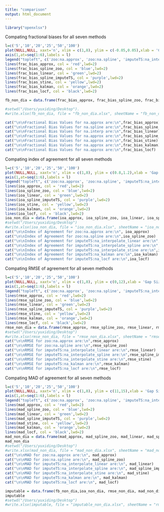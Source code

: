 ```yaml
---
title: "comparison"
output: html_document
---
```


```r
library("openxlsx")
```

Compating fractional biases for all seven methods
```r
l=c('5','10','20','25','50','100')
plot(NULL,NULL, xaxt='n', xlim = c(1,8), ylim = c(-0.05,0.05),xlab = 'Gap Size', ylab = 'Fractional Bias', main = 'Comparing Fractional Bias')
axis(1,at=seq(1:6),labels = l)
legend("topleft", c('zoo:na.approx', 'zoo:na.spline', 'imputeTS:na_interpolate_linear', 'imputeTS:na_interpolate_spline', 'imputeTS:na_interpolate_stine', 'imputeTS:na_kalman', 'imputeTS:na_locf'), col = c('red','blue','green','purple', 'yellow', 'orange', 'black'),lwd=2,cex=.75)
lines(frac_bias_approx, col = 'red',lwd=2)
lines(frac_bias_spline_zoo, col = 'blue',lwd=2)
lines(frac_bias_linear, col = 'green',lwd=2)
lines(frac_bias_spline_imputeTS, col = 'purple',lwd=2)
lines(frac_bias_stine, col = 'yellow',lwd=2)
lines(frac_bias_kalman, col = 'orange',lwd=2)
lines(frac_bias_locf, col = 'black',lwd=2)

fb_non_dia = data.frame(frac_bias_approx, frac_bias_spline_zoo, frac_bias_linear, frac_bias_spline_imputeTS, frac_bias_stine, frac_bias_kalman, frac_bias_locf)

#setwd("/Users/yuxiding/Desktop").
#write.xlsx(fb_non_dia, file = "fb_non_dia.xlsx", sheetName = "fb_non_dia", col.names = TRUE, row.names = TRUE, append = FALSE)

cat("\n\nFractional Bias Values for na.approx are:\n",frac_bias_approx)
cat("\n\nFractional Bias Values for na.spline are:\n",frac_bias_spline_zoo)
cat("\n\nFractional Bias Values for na.interp are:\n",frac_bias_linear)
cat("\n\nFractional Bias Values for na.approx are:\n",frac_bias_spline_imputeTS)
cat("\n\nFractional Bias Values for na.approx are:\n",frac_bias_stine)
cat("\n\nFractional Bias Values for na.approx are:\n",frac_bias_kalman)
cat("\n\nFractional Bias Values for na.approx are:\n",frac_bias_locf)

```

Compating index of agreement for all seven methods
```r
l=c('5','10','20','25','50','100')
plot(NULL,NULL, xaxt='n', xlim = c(1,8), ylim = c(0.8,1.2),xlab = 'Gap Size', ylab = 'Fractional Bias', main = 'Comparing Fractional Bias')
axis(1,at=seq(1:6),labels = l)
legend("topleft", c('zoo:na.approx', 'zoo:na.spline', 'imputeTS:na_interpolate_linear', 'imputeTS:na_interpolate_spline', 'imputeTS:na_interpolate_stine', 'imputeTS:na_kalman', 'imputeTS:na_locf'), col = c('red','blue','green','purple', 'yellow', 'orange', 'black'),lwd=2,cex=.75)
lines(ioa_approx, col = 'red',lwd=2)
lines(ioa_spline_zoo, col = 'blue',lwd=2)
lines(ioa_linear, col = 'green',lwd=2)
lines(ioa_spline_imputeTS, col = 'purple',lwd=2)
lines(ioa_stine, col = 'yellow',lwd=2)
lines(ioa_kalman, col = 'orange',lwd=2)
lines(ioa_locf, col = 'black',lwd=2)
ioa_non_dia = data.frame(ioa_approx, ioa_spline_zoo, ioa_linear, ioa_spline_imputeTS, ioa_stine, ioa_kalman, ioa_locf)
#setwd("/Users/yuxiding/Desktop")
#write.xlsx(ioa_non_dia, file = "ioa_non_dia.xlsx", sheetName = "ioa_non_dia", col.names = TRUE, row.names = TRUE, append = FALSE)
cat("\n\nIndex of Agreement for zoo:na.approx are:\n", ioa_approx)
cat("\n\nIndex of Agreement for zoo:na.spline are:\n",ioa_spline_zoo)
cat("\n\nIndex of Agreement for imputeTS:na_interpolate_linear are:\n",ioa_linear)
cat("\n\nIndex of Agreement for imputeTS:na_interpolate_spline are:\n",ioa_spline_imputeTS)
cat("\n\nIndex of Agreement for imputeTS:na_interpolate_stine are:\n",ioa_stine)
cat("\n\nIndex of Agreement for imputeTS:na_kalman are:\n",ioa_kalman)
cat("\n\nIndex of Agreement for imputeTS:na_locf are:\n",ioa_locf)

```

Compating RMSE of agreement for all seven methods
```r
l=c('5','10','20','25','50','100')
plot(NULL,NULL, xaxt='n', xlim = c(1,8), ylim = c(0,12),xlab = 'Gap Size', ylab = 'Fractional Bias', main = 'Comparing Fractional Bias')
axis(1,at=seq(1:6),labels = l)
legend("topleft", c('zoo:na.approx', 'zoo:na.spline', 'imputeTS:na_interpolate_linear', 'imputeTS:na_interpolate_spline', 'imputeTS:na_interpolate_stine', 'imputeTS:na_kalman', 'imputeTS:na_locf'), col = c('red','blue','green','purple', 'yellow', 'orange', 'black'),lwd=2,cex=.75)
lines(rmse_approx, col = 'red',lwd=2)
lines(rmse_spline_zoo, col = 'blue',lwd=2)
lines(rmse_linear, col = 'green',lwd=2)
lines(rmse_spline_imputeTS, col = 'purple',lwd=2)
lines(rmse_stine, col = 'yellow',lwd=2)
lines(rmse_kalman, col = 'orange',lwd=2)
lines(rmse_locf, col = 'black',lwd=2)
rmse_non_dia = data.frame(rmse_approx, rmse_spline_zoo, rmse_linear, rmse_spline_imputeTS, rmse_stine, rmse_kalman, rmse_locf)
#setwd("/Users/yuxiding/Desktop")
#write.xlsx(rmse_non_dia, file = "rmse_non_dia.xlsx", sheetName = "rmse_non_dia", col.names = TRUE, row.names = TRUE, append = FALSE)
cat("\n\nRMSE for zoo:na.approx are:\n",rmse_approx)
cat("\n\nRMSE for zoo:na.spline are:\n",rmse_spline_zoo)
cat("\n\nRMSE for imputeTS:na_interpolate_linear are:\n",rmse_linear)
cat("\n\nRMSE for imputeTS:na_interpolate_spline are:\n",rmse_spline_imputeTS)
cat("\n\nRMSE for imputeTS:na_interpolate_stine are:\n",rmse_stine)
cat("\n\nRMSE for imputeTS:na_kalman are:\n",rmse_kalman)
cat("\n\nRMSE for imputeTS:na_locf are:\n",rmse_locf)

```

Compating MAD of agreement for all seven methods
```r
l=c('5','10','20','25','50','100')
plot(NULL,NULL, xaxt='n', xlim = c(1,8), ylim = c(11,15),xlab = 'Gap Size', ylab = 'Fractional Bias', main = 'Comparing Fractional Bias')
axis(1,at=seq(1:6),labels = l)
legend("topleft", c('zoo:na.approx', 'zoo:na.spline', 'imputeTS:na_interpolate_linear', 'imputeTS:na_interpolate_spline', 'imputeTS:na_interpolate_stine', 'imputeTS:na_kalman', 'imputeTS:na_locf'), col = c('red','blue','green','purple', 'yellow', 'orange', 'black'),lwd=2,cex=.75)
lines(mad_approx, col = 'red',lwd=2)
lines(mad_spline_zoo, col = 'blue',lwd=2)
lines(mad_linear, col = 'green',lwd=2)
lines(mad_spline_imputeTS, col = 'purple',lwd=2)
lines(mad_stine, col = 'yellow',lwd=2)
lines(mad_kalman, col = 'orange',lwd=2)
lines(mad_locf, col = 'black',lwd=2)
mad_non_dia = data.frame(mad_approx, mad_spline_zoo, mad_linear, mad_spline_imputeTS, mad_stine, mad_kalman, mad_locf)
mad_non_dia
#setwd("/Users/yuxiding/Desktop")
#write.xlsx(mad_non_dia, file = "mad_non_dia.xlsx", sheetName = "mad_non_dia", col.names = TRUE, row.names = TRUE, append = FALSE)
cat("\n\nMAD for zoo:na.approx are:\n", mad_approx)
cat("\n\nMAD for zoo:na.spline are:\n", mad_spline_zoo)
cat("\n\nMAD for imputeTS:na_interpolate_linear are:\n", mad_linear)
cat("\n\nMAD for imputeTS:na_interpolate_spline are:\n", mad_spline_imputeTS)
cat("\n\nMAD for imputeTS:na_interpolate_stine are:\n", mad_stine)
cat("\n\nMAD for imputeTS:na_kalman are:\n", mad_kalman)
cat("\n\nMAD for imputeTS:na_locf are:\n", mad_locf)


```

```r
imputable = data.frame(fb_non_dia,ioa_non_dia, rmse_non_dia, mad_non_dia)
imputable
#setwd("/Users/yuxiding/Desktop")
#write.xlsx(imputable, file = "imputable_non_dia.xlsx", sheetName = "rmse_non_dia", col.names = TRUE, row.names = TRUE, append = FALSE)
```

